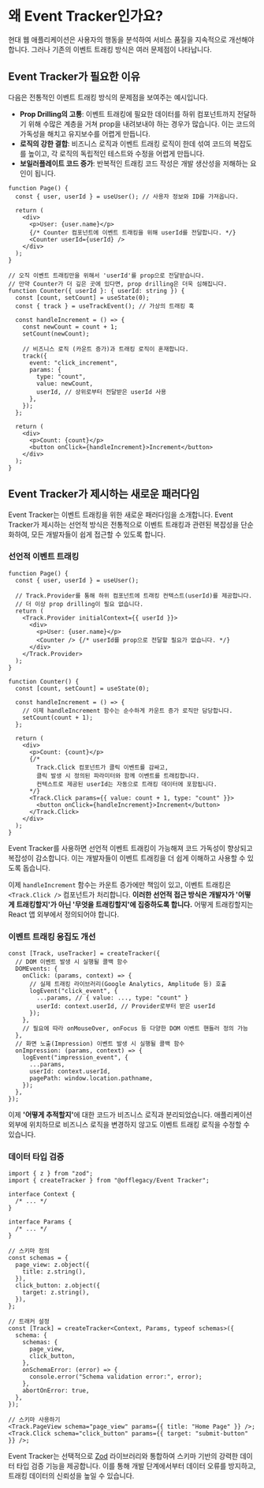
# 왜 Event Tracker인가요?

현대 웹 애플리케이션은 사용자의 행동을 분석하여 서비스 품질을 지속적으로 개선해야 합니다. 그러나 기존의 이벤트 트래킹 방식은 여러 문제점이 나타납니다.

## Event Tracker가 필요한 이유

다음은 전통적인 이벤트 트래킹 방식의 문제점을 보여주는 예시입니다.

- **Prop Drilling의 고통**: 이벤트 트래킹에 필요한 데이터를 하위 컴포넌트까지 전달하기 위해 수많은 계층을 거쳐 prop을 내려보내야 하는 경우가 많습니다. 이는 코드의 가독성을 해치고 유지보수를 어렵게 만듭니다.
- **로직의 강한 결합**: 비즈니스 로직과 이벤트 트래킹 로직이 한데 섞여 코드의 복잡도를 높이고, 각 로직의 독립적인 테스트와 수정을 어렵게 만듭니다.
- **보일러플레이트 코드 증가**: 반복적인 트래킹 코드 작성은 개발 생산성을 저해하는 요인이 됩니다.

```tsx {8,15, 24-31}
function Page() {
  const { user, userId } = useUser(); // 사용자 정보와 ID를 가져옵니다.

  return (
    <div>
      <p>User: {user.name}</p>
      {/* Counter 컴포넌트에 이벤트 트래킹을 위해 userId를 전달합니다. */}
      <Counter userId={userId} />
    </div>
  );
}

// 오직 이벤트 트래킹만을 위해서 'userId'를 prop으로 전달받습니다.
// 만약 Counter가 더 깊은 곳에 있다면, prop drilling은 더욱 심해집니다.
function Counter({ userId }: { userId: string }) {
  const [count, setCount] = useState(0);
  const { track } = useTrackEvent(); // 가상의 트래킹 훅

  const handleIncrement = () => {
    const newCount = count + 1;
    setCount(newCount);

    // 비즈니스 로직 (카운트 증가)과 트래킹 로직이 혼재합니다.
    track({
      event: "click_increment",
      params: {
        type: "count",
        value: newCount,
        userId, // 상위로부터 전달받은 userId 사용
      },
    });
  };

  return (
    <div>
      <p>Count: {count}</p>
      <button onClick={handleIncrement}>Increment</button>
    </div>
  );
}
```

## Event Tracker가 제시하는 새로운 패러다임

Event Tracker는 이벤트 트래킹을 위한 새로운 패러다임을 소개합니다.
Event Tracker가 제시하는 선언적 방식은 전통적으로 이벤트 트래킹과 관련된 복잡성을 단순화하여, 모든 개발자들이 쉽게 접근할 수 있도록 합니다.

<Steps>

### 선언적 이벤트 트래킹

```tsx {7, 10, 12, 32, 34}
function Page() {
  const { user, userId } = useUser();

  // Track.Provider를 통해 하위 컴포넌트에 트래킹 컨텍스트(userId)를 제공합니다.
  // 더 이상 prop drilling이 필요 없습니다.
  return (
    <Track.Provider initialContext={{ userId }}>
      <div>
        <p>User: {user.name}</p>
        <Counter /> {/* userId를 prop으로 전달할 필요가 없습니다. */}
      </div>
    </Track.Provider>
  );
}

function Counter() {
  const [count, setCount] = useState(0);

  const handleIncrement = () => {
    // 이제 handleIncrement 함수는 순수하게 카운트 증가 로직만 담당합니다.
    setCount(count + 1);
  };

  return (
    <div>
      <p>Count: {count}</p>
      {/*
        Track.Click 컴포넌트가 클릭 이벤트를 감싸고,
        클릭 발생 시 정의된 파라미터와 함께 이벤트를 트래킹합니다.
        컨텍스트로 제공된 userId는 자동으로 트래킹 데이터에 포함됩니다.
      */}
      <Track.Click params={{ value: count + 1, type: "count" }}>
        <button onClick={handleIncrement}>Increment</button>
      </Track.Click>
    </div>
  );
}
```

Event Tracker를 사용하면 선언적 이벤트 트래킹이 가능해져 코드 가독성이 향상되고 복잡성이 감소합니다. 이는 개발자들이 이벤트 트래킹을 더 쉽게 이해하고 사용할 수 있도록 돕습니다.

이제 `handleIncrement` 함수는 카운트 증가에만 책임이 있고, 이벤트 트래킹은 `<Track.Click />` 컴포넌트가 처리합니다.
**이러한 선언적 접근 방식은 개발자가 '어떻게 트래킹할지'가 아닌 '무엇을 트래킹할지'에 집중하도록 합니다.**
어떻게 트래킹할지는 React 앱 외부에서 정의되어야 합니다.

### 이벤트 트래킹 응집도 개선

```tsx {4-10, 14-20}
const [Track, useTracker] = createTracker({
  // DOM 이벤트 발생 시 실행될 콜백 함수
  DOMEvents: {
    onClick: (params, context) => {
      // 실제 트래킹 라이브러리(Google Analytics, Amplitude 등) 호출
      logEvent("click_event", {
        ...params, // { value: ..., type: "count" }
        userId: context.userId, // Provider로부터 받은 userId
      });
    },
    // 필요에 따라 onMouseOver, onFocus 등 다양한 DOM 이벤트 핸들러 정의 가능
  },
  // 화면 노출(Impression) 이벤트 발생 시 실행될 콜백 함수
  onImpression: (params, context) => {
    logEvent("impression_event", {
      ...params,
      userId: context.userId,
      pagePath: window.location.pathname,
    });
  },
});
```

이제 <b>'어떻게 추적할지'</b>에 대한 코드가 비즈니스 로직과 분리되었습니다. 애플리케이션 외부에 위치하므로 비즈니스 로직을 변경하지 않고도 이벤트 트래킹 로직을 수정할 수 있습니다.

### 데이터 타입 검증

```tsx {13-20, 24-33}
import { z } from "zod";
import { createTracker } from "@offlegacy/Event Tracker";

interface Context {
  /* ... */
}

interface Params {
  /* ... */
}

// 스키마 정의
const schemas = {
  page_view: z.object({
    title: z.string(),
  }),
  click_button: z.object({
    target: z.string(),
  }),
};

// 트래커 설정
const [Track] = createTracker<Context, Params, typeof schemas>({
  schema: {
    schemas: {
      page_view,
      click_button,
    },
    onSchemaError: (error) => {
      console.error("Schema validation error:", error);
    },
    abortOnError: true,
  },
});

// 스키마 사용하기
<Track.PageView schema="page_view" params={{ title: "Home Page" }} />;
<Track.Click schema="click_button" params={{ target: "submit-button" }} />;
```

Event Tracker는 선택적으로 [Zod](https://zod.dev/) 라이브러리와 통합하여 스키마 기반의 강력한 데이터 타입 검증 기능을 제공합니다. 이를 통해 개발 단계에서부터 데이터 오류를 방지하고, 트래킹 데이터의 신뢰성을 높일 수 있습니다.

</Steps>
